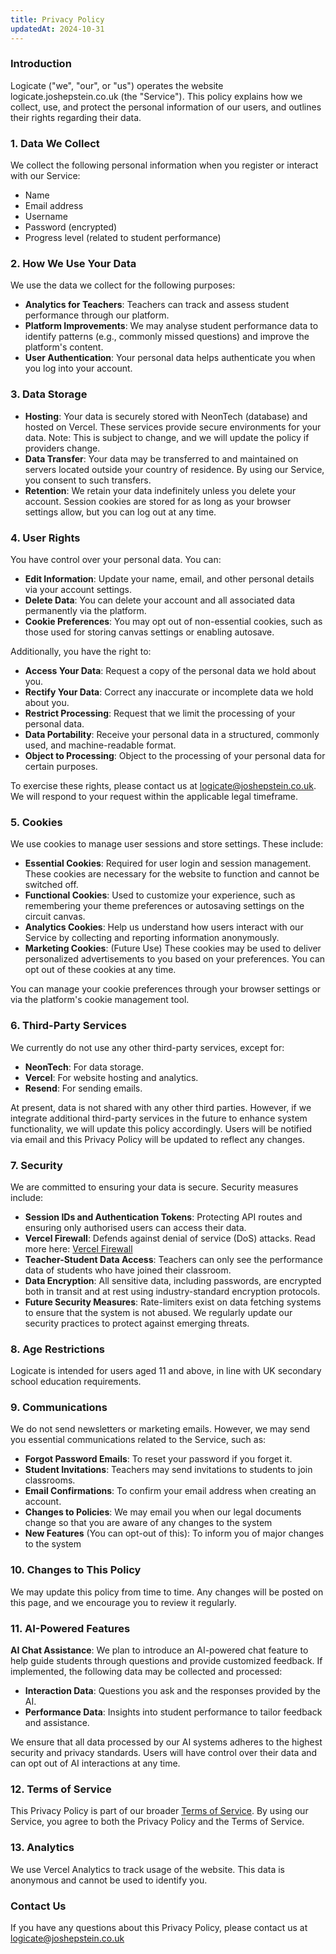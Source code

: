 ```yaml
---
title: Privacy Policy
updatedAt: 2024-10-31
---
```


### Introduction

Logicate ("we", "our", or "us") operates the website logicate.joshepstein.co.uk (the "Service"). This policy explains how we collect, use, and protect the personal information of our users, and outlines their rights regarding their data.

### 1. Data We Collect

We collect the following personal information when you register or interact with our Service:

- Name
- Email address
- Username
- Password (encrypted)
- Progress level (related to student performance)

### 2. How We Use Your Data

We use the data we collect for the following purposes:

- **Analytics for Teachers**: Teachers can track and assess student performance through our platform.
- **Platform Improvements**: We may analyse student performance data to identify patterns (e.g., commonly missed questions) and improve the platform's content.
- **User Authentication**: Your personal data helps authenticate you when you log into your account.

### 3. Data Storage

- **Hosting**: Your data is securely stored with NeonTech (database) and hosted on Vercel. These services provide secure environments for your data. Note: This is subject to change, and we will update the policy if providers change.
- **Data Transfer**: Your data may be transferred to and maintained on servers located outside your country of residence. By using our Service, you consent to such transfers.
- **Retention**: We retain your data indefinitely unless you delete your account. Session cookies are stored for as long as your browser settings allow, but you can log out at any time.

### 4. User Rights

You have control over your personal data. You can:

- **Edit Information**: Update your name, email, and other personal details via your account settings.
- **Delete Data**: You can delete your account and all associated data permanently via the platform.
- **Cookie Preferences**: You may opt out of non-essential cookies, such as those used for storing canvas settings or enabling autosave.

Additionally, you have the right to:

- **Access Your Data**: Request a copy of the personal data we hold about you.
- **Rectify Your Data**: Correct any inaccurate or incomplete data we hold about you.
- **Restrict Processing**: Request that we limit the processing of your personal data.
- **Data Portability**: Receive your personal data in a structured, commonly used, and machine-readable format.
- **Object to Processing**: Object to the processing of your personal data for certain purposes.

To exercise these rights, please contact us at [logicate@joshepstein.co.uk](mailto:logicate@joshepstein.co.uk). We will respond to your request within the applicable legal timeframe.

### 5. Cookies

We use cookies to manage user sessions and store settings. These include:

- **Essential Cookies**: Required for user login and session management. These cookies are necessary for the website to function and cannot be switched off.
- **Functional Cookies**: Used to customize your experience, such as remembering your theme preferences or autosaving settings on the circuit canvas.
- **Analytics Cookies**: Help us understand how users interact with our Service by collecting and reporting information anonymously.
- **Marketing Cookies**: (Future Use) These cookies may be used to deliver personalized advertisements to you based on your preferences. You can opt out of these cookies at any time.

You can manage your cookie preferences through your browser settings or via the platform's cookie management tool.

### 6. Third-Party Services

We currently do not use any other third-party services, except for:

- **NeonTech**: For data storage.
- **Vercel**: For website hosting and analytics.
- **Resend**: For sending emails.

At present, data is not shared with any other third parties. However, if we integrate additional third-party services in the future to enhance system functionality, we will update this policy accordingly. Users will be notified via email and this Privacy Policy will be updated to reflect any changes.

### 7. Security

We are committed to ensuring your data is secure. Security measures include:

- **Session IDs and Authentication Tokens**: Protecting API routes and ensuring only authorised users can access their data.
- **Vercel Firewall**: Defends against denial of service (DoS) attacks. Read more here: [Vercel Firewall](https://vercel.com/docs/security/vercel-firewall)
- **Teacher-Student Data Access**: Teachers can only see the performance data of students who have joined their classroom.
- **Data Encryption**: All sensitive data, including passwords, are encrypted both in transit and at rest using industry-standard encryption protocols.
- **Future Security Measures**: Rate-limiters exist on data fetching systems to ensure that the system is not abused. We regularly update our security practices to protect against emerging threats.

### 8. Age Restrictions

Logicate is intended for users aged 11 and above, in line with UK secondary school education requirements.

### 9. Communications

We do not send newsletters or marketing emails. However, we may send you essential communications related to the Service, such as:

- **Forgot Password Emails**: To reset your password if you forget it.
- **Student Invitations**: Teachers may send invitations to students to join classrooms.
- **Email Confirmations**: To confirm your email address when creating an account.
- **Changes to Policies**: We may email you when our legal documents change so that you are aware of any changes to the system
- **New Features** (You can opt-out of this): To inform you of major changes to the system

### 10. Changes to This Policy

We may update this policy from time to time. Any changes will be posted on this page, and we encourage you to review it regularly.

### 11. AI-Powered Features

**AI Chat Assistance**: We plan to introduce an AI-powered chat feature to help guide students through questions and provide customized feedback. If implemented, the following data may be collected and processed:

- **Interaction Data**: Questions you ask and the responses provided by the AI.
- **Performance Data**: Insights into student performance to tailor feedback and assistance.

We ensure that all data processed by our AI systems adheres to the highest security and privacy standards. Users will have control over their data and can opt out of AI interactions at any time.

### 12. Terms of Service

This Privacy Policy is part of our broader [Terms of Service](/legal/terms-of-service). By using our Service, you agree to both the Privacy Policy and the Terms of Service.

### 13. Analytics

We use Vercel Analytics to track usage of the website. This data is anonymous and cannot be used to identify you.

### Contact Us

If you have any questions about this Privacy Policy, please contact us at [logicate@joshepstein.co.uk](mailto:logicate@joshepstein.co.uk)
